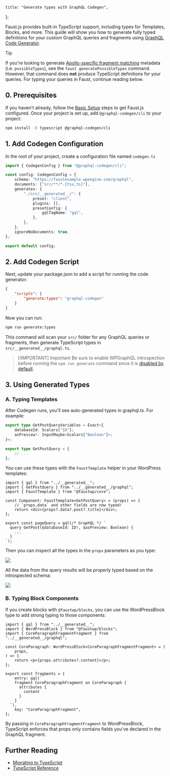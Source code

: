 	title: "Generate types with GraphQL Codegen",
};

Faust.js provides built-in TypeScript support, including types for Templates, Blocks, and more. This guide will show you how to generate fully typed definitions for your custom GraphQL queries and fragments using [GraphQL Code Generator](https://the-guild.dev/graphql/codegen).

> [!TIP]
> If you're looking to generate [Apollo-specific fragment matching](https://www.apollographql.com/docs/react/data/fragments#using-fragments-with-unions-and-interfaces) metadata (i.e. `possibleTypes`), see the `faust generatePossibleTypes` command. However, that command does **not** produce TypeScript definitions for your queries. For typing your queries in Faust, continue reading below.

## 0. Prerequisites

If you haven't already, follow the [Basic Setup](/docs/how-to/basic-setup/) steps to get Faust.js configured. Once your project is set up, add `@graphql-codegen/cli` to your project:

```bash
npm install -D typescript @graphql-codegen/cli
```

## 1. Add Codegen Configuration

In the root of your project, create a configuration file named `codegen.ts`

```ts title="codegen.ts"
import { CodegenConfig } from "@graphql-codegen/cli";

const config: CodegenConfig = {
	schema: "https://faustexample.wpengine.com/graphql",
	documents: ["src/**/*.{tsx,ts}"],
	generates: {
		"./src/__generated__/": {
			preset: "client",
			plugins: [],
			presetConfig: {
				gqlTagName: "gql",
			},
		},
	},
	ignoreNoDocuments: true,
};

export default config;
```

## 2. Add Codegen Script

Next, update your package.json to add a script for running the code generator:

```json title="package.json"
{
	"scripts": {
		"generate:types": "graphql-codegen"
	}
}
```

Now you can run:

```bash
npm run generate:types
```

This command will scan your `src/` folder for any GraphQL queries or fragments, then generate TypeScript types in `src/__generated__/graphql.ts`.

> [!IMPORTANT] Important
> Be sure to enable WPGraphQL introspection before running the `npm run generate` command since it is [disabled by default](https://www.wpgraphql.com/docs/security#introspection-disabled-by-default).

## 3. Using Generated Types

### A. Typing Templates

After Codegen runs, you'll see auto-generated types in graphql.ts. For example:

```ts title="src/__generated__/graphql.ts"
export type GetPostQueryVariables = Exact<{
	databaseId: Scalars["ID"];
	asPreview?: InputMaybe<Scalars["Boolean"]>;
}>;

export type GetPostQuery = {
	// ...
};
```

You can use these types with the `FaustTemplate` helper in your WordPress templates:

```tsx title="wp-templates/single.tsx"
import { gql } from "../__generated__";
import { GetPostQuery } from "../__generated__/graphql";
import { FaustTemplate } from "@faustwp/core";

const Component: FaustTemplate<GetPostQuery> = (props) => {
	// `props.data` and other fields are now typed!
	return <div>{props?.data?.post?.title}</div>;
};

export const pageQuery = gql(/* GraphQL */ `
  query GetPost($databaseId: ID!, $asPreview: Boolean) {
    ...
  }
`);
```

Then you can inspect all the types in the `props` parameters as you type:

![](./images/ts-image-one.png)

All the data from the query results will be properly typed based on the introspected schema:

![](./images/ts-image-two.png)

### B. Typing Block Components

If you create blocks with `@faustwp/blocks`, you can use the WordPressBlock type to add strong typing to those components:

```tsx title="wp-blocks/CoreParagraph.tsx"
import { gql } from "../__generated__";
import { WordPressBlock } from "@faustwp/blocks";
import { CoreParagraphFragmentFragment } from "../__generated__/graphql";

const CoreParagraph: WordPressBlock<CoreParagraphFragmentFragment> = (
	props,
) => {
	return <p>{props.attributes?.content}</p>;
};

export const fragments = {
	entry: gql(`
    fragment CoreParagraphFragment on CoreParagraph {
      attributes {
        content
      }
    }
  `),
	key: "CoreParagraphFragment",
};
```

By passing in `CoreParagraphFragmentFragment` to WordPressBlock, TypeScript enforces that props only contains fields you've declared in the GraphQL fragment.

## Further Reading

- [Migrating to TypeScript](/docs/explanation/migrating-to-typescript)
- [TypeScript Reference](/docs/reference/typescript)
